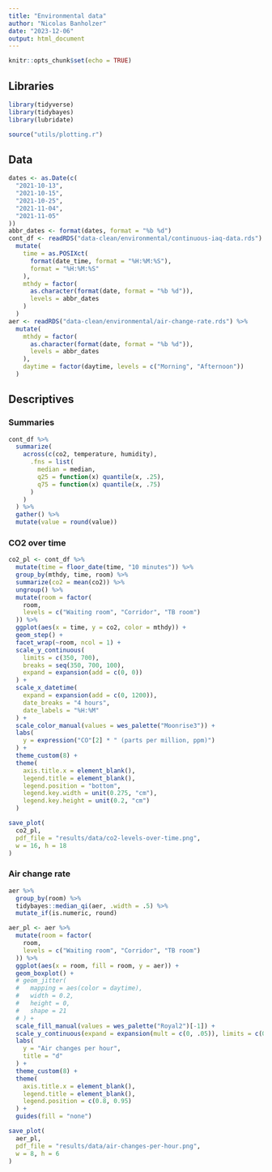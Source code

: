 ```yaml
---
title: "Environmental data"
author: "Nicolas Banholzer"
date: "2023-12-06"
output: html_document
---
```


```r
knitr::opts_chunk$set(echo = TRUE)
```

## Libraries

```r
library(tidyverse)
library(tidybayes)
library(lubridate)

source("utils/plotting.r")
```


## Data

```r
dates <- as.Date(c(
  "2021-10-13",
  "2021-10-15",
  "2021-10-25",
  "2021-11-04",
  "2021-11-05"
))
abbr_dates <- format(dates, format = "%b %d")
cont_df <- readRDS("data-clean/environmental/continuous-iaq-data.rds") %>%
  mutate(
    time = as.POSIXct(
      format(date_time, format = "%H:%M:%S"),
      format = "%H:%M:%S"
    ),
    mthdy = factor(
      as.character(format(date, format = "%b %d")),
      levels = abbr_dates
    )
  )
aer <- readRDS("data-clean/environmental/air-change-rate.rds") %>%
  mutate(
    mthdy = factor(
      as.character(format(date, format = "%b %d")),
      levels = abbr_dates
    ),
    daytime = factor(daytime, levels = c("Morning", "Afternoon"))
  )
```


## Descriptives

### Summaries

```r
cont_df %>%
  summarize(
    across(c(co2, temperature, humidity),
      .fns = list(
        median = median,
        q25 = function(x) quantile(x, .25),
        q75 = function(x) quantile(x, .75)
      )
    )
  ) %>%
  gather() %>%
  mutate(value = round(value))
```

### CO2 over time

```r
co2_pl <- cont_df %>%
  mutate(time = floor_date(time, "10 minutes")) %>%
  group_by(mthdy, time, room) %>%
  summarize(co2 = mean(co2)) %>%
  ungroup() %>%
  mutate(room = factor(
    room,
    levels = c("Waiting room", "Corridor", "TB room")
  )) %>%
  ggplot(aes(x = time, y = co2, color = mthdy)) +
  geom_step() +
  facet_wrap(~room, ncol = 1) +
  scale_y_continuous(
    limits = c(350, 700),
    breaks = seq(350, 700, 100),
    expand = expansion(add = c(0, 0))
  ) +
  scale_x_datetime(
    expand = expansion(add = c(0, 1200)),
    date_breaks = "4 hours",
    date_labels = "%H:%M"
  ) +
  scale_color_manual(values = wes_palette("Moonrise3")) +
  labs(
    y = expression("CO"[2] * " (parts per million, ppm)")
  ) +
  theme_custom(8) +
  theme(
    axis.title.x = element_blank(),
    legend.title = element_blank(),
    legend.position = "bottom",
    legend.key.width = unit(0.275, "cm"),
    legend.key.height = unit(0.2, "cm")
  )

save_plot(
  co2_pl,
  pdf_file = "results/data/co2-levels-over-time.png",
  w = 16, h = 18
)
```


### Air change rate

```r
aer %>%
  group_by(room) %>%
  tidybayes::median_qi(aer, .width = .5) %>%
  mutate_if(is.numeric, round)

aer_pl <- aer %>%
  mutate(room = factor(
    room,
    levels = c("Waiting room", "Corridor", "TB room")
  )) %>%
  ggplot(aes(x = room, fill = room, y = aer)) +
  geom_boxplot() +
  # geom_jitter(
  #   mapping = aes(color = daytime),
  #   width = 0.2,
  #   height = 0,
  #   shape = 21
  # ) +
  scale_fill_manual(values = wes_palette("Royal2")[-1]) +
  scale_y_continuous(expand = expansion(mult = c(0, .05)), limits = c(0, NA)) +
  labs(
    y = "Air changes per hour",
    title = "d"
  ) +
  theme_custom(8) +
  theme(
    axis.title.x = element_blank(),
    legend.title = element_blank(),
    legend.position = c(0.8, 0.95)
  ) +
  guides(fill = "none")

save_plot(
  aer_pl,
  pdf_file = "results/data/air-changes-per-hour.png",
  w = 8, h = 6
)
```

